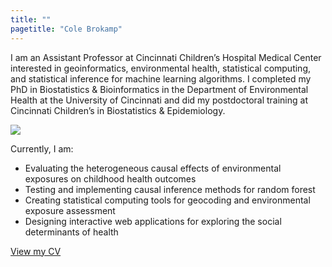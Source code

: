 ```yaml
---
title: ""
pagetitle: "Cole Brokamp"
---
```


<div class = "row">

<div class = "col-md-6">
I am an Assistant Professor at Cincinnati Children's Hospital Medical Center interested in geoinformatics, environmental health, statistical computing, and statistical inference for machine learning algorithms. I completed my PhD in Biostatistics & Bioinformatics in the Department of Environmental Health at the University of Cincinnati and did my postdoctoral training at Cincinnati Children's in Biostatistics & Epidemiology.
</div>

<div class = "col-md-2">
![](figs/cole_brokamp_headshot.png)
</div>

</div>

Currently, I am:

- Evaluating the heterogeneous causal effects of environmental exposures on childhood health outcomes
- Testing and implementing causal inference methods for random forest
- Creating statistical computing tools for geocoding and environmental exposure assessment
- Designing interactive web applications for exploring the social determinants of health

[View my CV](cv.pdf)